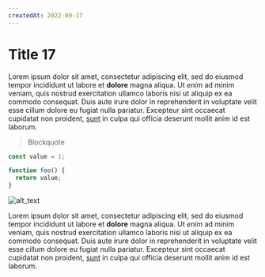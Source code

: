 ```yaml
---
createdAt: 2022-09-17
---
```


# Title 17

Lorem ipsum dolor sit amet, consectetur adipiscing elit, sed do eiusmod tempor incididunt ut labore et **dolore** magna aliqua. Ut _enim_ ad minim veniam, quis nostrud exercitation ullamco laboris nisi ut aliquip ex ea commodo consequat. Duis aute irure dolor in reprehenderit in voluptate velit esse cillum dolore eu fugiat nulla pariatur. Excepteur sint occaecat cupidatat non proident, [sunt](https://wwww.github.com) in culpa qui officia deserunt mollit anim id est laborum.

> Blockquote

```js
const value = 1;

function foo() {
  return value;
}
```

![alt_text](./img/developer-computer.png)

Lorem ipsum dolor sit amet, consectetur adipiscing elit, sed do eiusmod tempor incididunt ut labore et **dolore** magna aliqua. Ut _enim_ ad minim veniam, quis nostrud exercitation ullamco laboris nisi ut aliquip ex ea commodo consequat. Duis aute irure dolor in reprehenderit in voluptate velit esse cillum dolore eu fugiat nulla pariatur. Excepteur sint occaecat cupidatat non proident, [sunt](https://wwww.github.com) in culpa qui officia deserunt mollit anim id est laborum.
